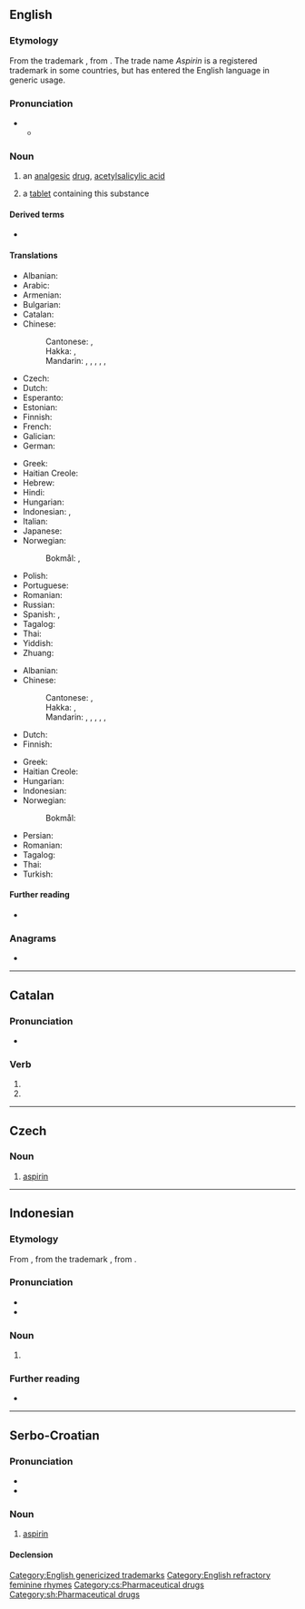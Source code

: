{{also|Aspirin}}
==English==

===Etymology===
From the {{der|en|de|-}} trademark {{m|de|Aspirin}}, from {{m|de|[[acetylierte]] [[Spirsäure]]|lit=[[acetylated]] [[spiraeic acid]]}}. The trade name ''Aspirin'' is a registered trademark in some countries, but has entered the English language in generic usage.

===Pronunciation===
* {{IPA|en|/ˈæsp(ɪ)ɹɪn/}}
** {{audio|en|LL-Q1860 (eng)-Vealhurl-aspirin.wav|Audio (Southern England)}}

===Noun===
{{en-noun|~}}

# {{lb|en|uncountable|pharmaceutical drug}} an [[analgesic]] [[drug]], [[acetylsalicylic acid]]
#: {{syn|en|acetylsalicylic acid|ASA}}
#: {{hypernyms|en|NSAID}}
#: {{coordinate terms|en|[[Tylenol]]/[[tylenol]]|paracetamol|acetaminophen|ibuprofen|codeine}}
# {{lb|en|countable}} a [[tablet]] containing this substance

====Derived terms====
* {{l|en|aspirinate}}

====Translations====
{{trans-top|analgesic drug}}
* Albanian: {{t+|sq|aspirinë}}
* Arabic: {{t+|ar|أَسْبِرِين|m}}
* Armenian: {{t+|hy|ասպիրին}}
* Bulgarian: {{t|bg|аспири́н|m}}
* Catalan: {{t|ca|aspirina|f}}
* Chinese:
*: Cantonese: {{t|yue|阿士匹靈}}, {{t|yue|阿士匹灵|tr=aa3 si6 pat1 ling4}}
*: Hakka: {{t|hak|阿斯匹靈}}, {{t|hak|阿斯匹灵|tr=à-sṳ-phi-lín}}
*: Mandarin: {{t+|cmn|阿斯匹靈}}, {{t+|cmn|阿斯匹灵|tr=āsīpīlíng, āsīpǐlíng}}, {{t+|cmn|阿司匹靈}}, {{t+|cmn|阿司匹灵|tr=āsīpīlíng, āsīpǐlíng}}, {{t+|cmn|阿司匹林|tr=āsīpǐlín, āsīpīlín}}, {{t+|cmn|阿斯匹林|tr=āsīpīlín, āsīpǐlín}}
* Czech: {{t|cs|aspirin|m}}
* Dutch: {{t+|nl|aspirine}}
* Esperanto: {{t|eo|aspirino}}
* Estonian: {{t|et|aspiriin}}
* Finnish: {{t+|fi|aspiriini}}
* French: {{t+|fr|aspirine|f}}
* Galician: {{t+|gl|aspirina|f}}
* German: {{t+|de|Aspirin|n}}
{{trans-mid}}
* Greek: {{t+|el|ασπιρίνη|f}}
* Haitian Creole: {{t|ht|aspirin}}
* Hebrew: {{t|he|אַסְפִּירִין|m|tr=aspirín}}
* Hindi: {{t|hi|एस्पिरिन|m}}
* Hungarian: {{t+|hu|aszpirin}}
* Indonesian: {{t+|id|aspirin}}, {{t+|id|asam asetilsalisilat}}
* Italian: {{t+|it|aspirina|f}}
* Japanese: {{t|ja|アスピリン|tr=asupirin}}
* Norwegian:
*: Bokmål: {{t|nb|aspirin|m}}, {{t|nb|acetylsalisylsyre|m|f}}
* Polish: {{t+|pl|aspiryna|f}}
* Portuguese: {{t+|pt|aspirina|f}}
* Romanian: {{t+|ro|aspirină|f}}
* Russian: {{t+|ru|аспири́н|m}}
* Spanish: {{t+|es|aspirina|f}}, {{t|es|aspirinar|f}}
* Tagalog: {{t|tl|aspirina}}
* Thai: {{t|th|แอสไพริน}}
* Yiddish: {{t|yi|אַספּירין|f}}
* Zhuang: {{t|za|ahswhbizlinz}}
{{trans-bottom}}

{{trans-top|tablet containing acetylsalicylic acid}}
* Albanian: {{t+|sq|aspirinë}}
* Chinese:
*: Cantonese: {{t|yue|阿士匹靈}}, {{t|yue|阿士匹灵|tr=aa3 si6 pat1 ling4}}
*: Hakka: {{t|hak|阿斯匹靈}}, {{t|hak|阿斯匹灵|tr=à-sṳ-phi-lín}}
*: Mandarin: {{t+|cmn|阿斯匹靈}}, {{t+|cmn|阿斯匹灵|tr=āsīpīlíng, āsīpǐlíng}}, {{t+|cmn|阿司匹靈}}, {{t+|cmn|阿司匹灵|tr=āsīpīlíng, āsīpǐlíng}}, {{t+|cmn|阿司匹林|tr=āsīpǐlín, āsīpīlín}}, {{t+|cmn|阿斯匹林|tr=āsīpīlín, āsīpǐlín}}
* Dutch: {{t+|nl|aspirientje|n}}
* Finnish: {{t+|fi|aspiriini}}
{{trans-mid}}
* Greek: {{t+|el|ασπιρίνη|f}}
* Haitian Creole: {{t|ht|aspirin}}
* Hungarian: {{t+|hu|aszpirin}}
* Indonesian: {{t+|id|aspirin}}
* Norwegian:
*: Bokmål: {{t|nb|aspirin|m}}
* Persian: {{t+|fa|آسپرین}}
* Romanian: {{t+|ro|aspirină|f}}
* Tagalog: {{t|tl|aspirina}}
* Thai: {{t|th|แอสไพริน}}
* Turkish: {{t+|tr|aspirin}}
{{trans-bottom}}

====Further reading====
* {{pedialite}}

===Anagrams===
* {{anagrams|en|a=aiinprs|Piranis|in pairs}}

[[Category:English genericized trademarks]]
[[Category:English refractory feminine rhymes]]

----

==Catalan==

===Pronunciation===
* {{ca-IPA}}

===Verb===
{{head|ca|verb form}}

# {{ca-verb form of|p=3|n=pl|t=pres|m=sub|aspirar}}
# {{ca-verb form of|p=3|n=pl|m=impr|aspirar}}

----

==Czech==

===Noun===
{{cs-noun|g=m}}

# [[#English|aspirin]]

[[Category:cs:Pharmaceutical drugs]]

----

==Indonesian==

===Etymology===
From {{bor|id|nl|aspirine}}, from the {{der|en|de|-}} trademark {{m|de|Aspirin}}, from {{m|de|[[acetylierte]] [[Spirsäure]]|lit=[[acetylated]] [[spiraeic acid]]}}.

===Pronunciation===
* {{IPA|id|[asˈpirɪn]}}
* {{hyphenation|id|as|pi|rin}}

===Noun===
{{id-noun}}

# {{lb|id|pharmacology}} {{l|en|aspirin}}
#: {{syn|id|asam asetilsalisilat}}

===Further reading===
* {{R:KBBI Daring}}

----

==Serbo-Croatian==

===Pronunciation===
* {{IPA|sh|/aspǐriːn/}}
* {{hyphenation|sh|a|spi|rin}}

===Noun===
{{sh-noun|g=m|head=aspìrīn}}

# [[#English|aspirin]]

====Declension====
{{sh-decl-noun-unc|aspìrīn
|aspirína
|aspirinu
|aspirin
|aspirine
|aspirinu
|aspirinom
}}

[[Category:sh:Pharmaceutical drugs]]